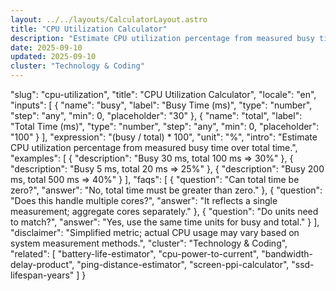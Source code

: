 ```yaml
---
layout: ../../layouts/CalculatorLayout.astro
title: "CPU Utilization Calculator"
description: "Estimate CPU utilization percentage from measured busy time over total time."
date: 2025-09-10
updated: 2025-09-10
cluster: "Technology & Coding"
---
```


  "slug": "cpu-utilization",
  "title": "CPU Utilization Calculator",
  "locale": "en",
  "inputs": [
    {
      "name": "busy",
      "label": "Busy Time (ms)",
      "type": "number",
      "step": "any",
      "min": 0,
      "placeholder": "30"
    },
    {
      "name": "total",
      "label": "Total Time (ms)",
      "type": "number",
      "step": "any",
      "min": 0,
      "placeholder": "100"
    }
  ],
  "expression": "(busy / total) * 100",
  "unit": "%",
  "intro": "Estimate CPU utilization percentage from measured busy time over total time.",
  "examples": [
    {
      "description": "Busy 30 ms, total 100 ms ⇒ 30%"
    },
    {
      "description": "Busy 5 ms, total 20 ms ⇒ 25%"
    },
    {
      "description": "Busy 200 ms, total 500 ms ⇒ 40%"
    }
  ],
  "faqs": [
    {
      "question": "Can total time be zero?",
      "answer": "No, total time must be greater than zero."
    },
    {
      "question": "Does this handle multiple cores?",
      "answer": "It reflects a single measurement; aggregate cores separately."
    },
    {
      "question": "Do units need to match?",
      "answer": "Yes, use the same time units for busy and total."
    }
  ],
  "disclaimer": "Simplified metric; actual CPU usage may vary based on system measurement methods.",
  "cluster": "Technology & Coding",
  "related": [
    "battery-life-estimator",
    "cpu-power-to-current",
    "bandwidth-delay-product",
    "ping-distance-estimator",
    "screen-ppi-calculator",
    "ssd-lifespan-years"
  ]
}

<Calculator schema={schema} />
